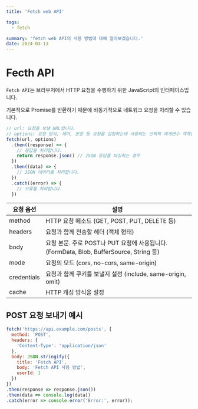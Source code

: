 ```yaml
---
title: 'Fetch web API'

tags:
  - fetch

summary: 'fetch web API의 사용 방법에 대해 알아보겠습니다.'
date: 2024-03-13
---
```


# Fecth API

`Fetch API`는 브라우저에서 HTTP 요청을 수행하기 위한 JavaScript의 인터페이스입니다.

기본적으로 Promise를 반환하기 때문에 비동기적으로 네트워크 요청을 처리할 수 있습니다.

```javascript
// url: 요청을 보낼 URL입니다.
// options: 요청 방식, 헤더, 본문 등 요청을 설정하는데 사용되는 선택적 매개변수 객체입니다.
fetch(url, options)
  .then((response) => {
    // 응답을 처리합니다.
    return response.json() // JSON 응답을 파싱하는 경우
  })
  .then((data) => {
    // JSON 데이터를 처리합니다.
  })
  .catch((error) => {
    // 오류를 처리합니다.
  })
```

| 요청 옵션   | 설명                                                                                    |
| ----------- | --------------------------------------------------------------------------------------- |
| method      | HTTP 요청 메소드 (GET, POST, PUT, DELETE 등)                                            |
| headers     | 요청과 함께 전송할 헤더 (객체 형태)                                                     |
| body        | 요청 본문. 주로 POST나 PUT 요청에 사용됩니다. (FormData, Blob, BufferSource, String 등) |
| mode        | 요청의 모드 (cors, no-cors, same-origin)                                                |
| credentials | 요청과 함께 쿠키를 보낼지 설정 (include, same-origin, omit)                             |
| cache       | HTTP 캐싱 방식을 설정                                                                   |

## POST 요청 보내기 예시

```javascript
fetch('https://api.example.com/posts', {
  method: 'POST',
  headers: {
    'Content-Type': 'application/json'
  },
  body: JSON.stringify({
    title: 'Fetch API',
    body: 'Fetch API 사용 방법',
    userId: 1
  })
})
.then(response => response.json())
.then(data => console.log(data))
.catch(error => console.error('Error:', error));
```
